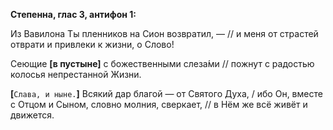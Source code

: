 **Степенна, глас 3, антифон 1:**

Из Вавилона Ты пленников на Сион возвратил, — // и меня от страстей отврати и привлеки к жизни, о Слово!

Сеющие **[**в пустыне**]** с божественными слеза́ми // пожнут с радостью колосья непрестанной Жизни.

**[**`Слава, и ныне.`**]** Всякий дар благой — от Святого Духа, / ибо Он, вместе с Отцом и Сыном, словно молния, сверкает, // в Нём же всё живёт и движется.

